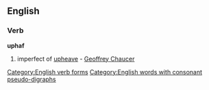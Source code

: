 ==English==

===Verb===
'''uphaf'''

# {{obsolete}} imperfect of [[upheave]] - [[w:Geoffrey Chaucer|Geoffrey Chaucer]]

[[Category:English verb forms]]
[[Category:English words with consonant pseudo-digraphs]]